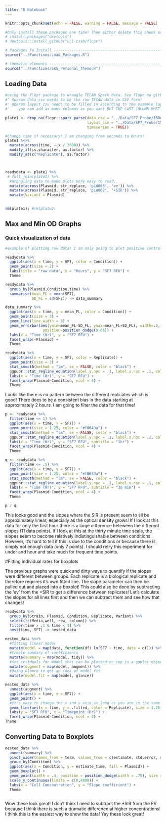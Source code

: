 ```yaml
---
title: "R Notebook"
---
```


```r
knitr::opts_chunk$set(echo = FALSE, warning = FALSE, message = FALSE)
```

```r
#Only install these packages one time! Then either delete this chunk or comment it out!
# install.packages("devtools")
# devtools::install_github("ucl-cssb/flopr")
```

```r

# Packages To Install -----------------------------------------------------
source("../Functions/Load_Packages.R")
```

```r
# thematic elements -----------------------------------------------------
source("../Functions/SKS_Personal_Theme.R")
```

## Loading Data

```r

#using the flopr package to wrangle TECAN Spark data. See flopr on github for more info!
#' @param data_csv needs to be the raw TECAN data in CSV form!
#' @param layout_csv needs to be filled in according to the example layout.
#'    you can add as many columns as you want BUT THE LAST COLUMN MUST BE named 'well' and have the position for each well such as 'A1'

plate1 <- drop_na(flopr::spark_parse(data_csv = "../Data/SF7_Probe/15Dec24_highOD_SF7.csv",
                                     layout_csv = "../Data/SF7_Probe/15Dec24_highOD_SF7_Metadata.csv",
                                     timeseries = TRUE))

#Change time if necessary! I am changing from seconds to hours!
plate1 %<>%
  mutate(across(time, ~.x / 3600)) %>%
  modify_if(is.character, as.factor) %>% 
  modify_at(c("Replicate"), as.factor)



readydata <- plate1 %>%
 # full_join(plate2) %>%
  #Wrangling data to make plots more easy to read.
  mutate(across(Plasmid, str_replace, 'pLW003', 'ev')) %>%
  mutate(across(Plasmid, str_replace, 'pLW002', '+SIR')) %>%
  mutate(Variant = Plasmid)
  

rm(plate1); #rm(plate2)
```

## Max and Min OD Graphs

### Quick visualization of data

```r
#example of plotting raw data! I am only going to plot positive controls for this example!

readydata %>%
  ggplot(aes(x = time, y = SF7, color = Condition)) +
  geom_point(size = 2) + 
  labs(title = "raw data", x = "Hours", y = "SF7 RFU") +
  Theme

```

```r
readydata %>%
  group_by(Plasmid,Condition,time) %>%
  summarise(mean_FL = mean(SF7),
            SD_FL = sd(SF7)) -> data_summary
```

```r
data_summary %>%
  ggplot(aes(x = time, y = mean_FL, color = Condition)) +
  geom_point(size = 3) +
  geom_line(line_width = 3) +
  geom_errorbar(aes(ymin=mean_FL-SD_FL, ymax=mean_FL+SD_FL), width=.2,
                 position=position_dodge(0.05)) +
  labs(x = "Time (Hr)", y = "SF7 RFU") +
  facet_wrap(~Plasmid) +
  Theme
```


```r
readydata %>%
  ggplot(aes(x = time, y = SF7, color = Replicate)) +
  geom_point(size = 3) +
  stat_smooth(method = "lm", se = FALSE, color = "black") +
  ggpubr::stat_regline_equation(label.y.npc = .1, label.x.npc = .1, color = "black", size = 5) + 
  labs(x = "Time (Hr)", y = "SF7 RFU") +
  facet_wrap(Plasmid~Condition, ncol = 4) +
  Theme
```
Looks like there is no pattern between the different replicates which is good! There does to be a consistent bias in the data starting at approximately 2 hours. I am going to filter the data for that time!

```r

p <- readydata %>%
  filter(time <= 1) %>%
  ggplot(aes(x = time, y = SF7)) +
  geom_point(size = 1.25, color = "#f0649a") +
  stat_smooth(method = "lm", se = FALSE, color = "black") +
  ggpubr::stat_regline_equation(label.y.npc = .1, label.x.npc = .1, color = "black", size = 5) + 
  labs(x = "Time (Hr)", y = "SF7 RFU", subtitle = "1hr") +
  facet_wrap(Plasmid~Condition, ncol = 4) +
  Theme

q <- readydata %>%
  filter(time <= .5) %>%
  ggplot(aes(x = time, y = SF7)) +
  geom_point(size = 1.25, color = "#f0649a") +
  stat_smooth(method = "lm", se = FALSE, color = "black") +
  ggpubr::stat_regline_equation(label.y.npc = .1, label.x.npc = .1, color = "black", size = 5) + 
  labs(x = "Time (Hr)", y = "SF7 RFU", subtitle = "30 min") +
  facet_wrap(Plasmid~Condition, ncol = 4) +
  Theme

p / q

```
This looks good and the slopes where the SIR is present seem to all be approximately linear, especially as the optical density grows! If I look at this data for only the first hour there is a large difference beteween the different slopes (11 data points). If I look at this at the thirty minute time scale, the slopes seem to become relatively indistinguishable between conditions. However, it's hard to tell if this is due to the conditions or because there is simply not enough data (only 7 points). I should retry this experiment for under and hour and take much for frequent time points. 

#Fitting individual rates for boxplots

The previous graphs were quick and dirty ways to quantify if the slopes were different between groups. Each replicate is a biological replicate and therefore requires it's own fitted line. The slope parameter can then be pulled out and placed into a boxplot! This could also be done by subtracting the 'ev' from the +SIR to get a difference between replicates! Let's calculate the slopes for all lines first and then we can subtract them and see how that changes!

```r
readydata %>%
  group_by(Strain, Plasmid, Condition, Replicate, Variant) %>%
  select(!c(Media,well, row, column)) %>%
  filter(time > .1 & time < 1) %>%
  nest(time, SF7) -> nested_data
```

```r
nested_data %<>%
  #fitting linear model
  mutate(model = map(data, function(df) lm(SF7 ~ time, data = df))) %>%
  #Create summary of coefficients
  mutate(summary = map(model, tidy)) %>%
  #Get residuals for model that can be plotted on top in a ggplot object
  mutate(augment = map(model, augment)) %>%
  #Using Glance to get an idea of model fit 
  mutate(model.fit = map(model, glance))
```

```r
nested_data %>%
  unnest(augment) %>%
  ggplot(aes(x = time, y = SF7)) + 
  geom_point() + 
  #It's okay to change the x and y axis as long as you are in the same dataframe in this case. You are also changing the color of the global mapping and therefore you must include in the local aesthetic mapping to overwrite it!
  geom_line(aes(x = time, y = .fitted, color = Replicate), size = 1.25) +
  labs(y = "SF7 RFU", x = "Timepoint (Hr)") +
  facet_wrap(Plasmid~Condition, ncol = 4) +
Theme
```

## Converting Data to Boxplots

```r
nested_data %>%
  unnest(summary) %>%
  pivot_wider(names_from = term, values_from = c(estimate, std.error, statistic,p.value)) %>%
  group_by(Condition) %>%
  ggplot(aes(x = Condition, y = estimate_time, fill = Plasmid)) +
  geom_boxplot() + 
  geom_point(width = .4, position = position_dodge(width = .75), size = 1) +
  scale_y_continuous(limits = c(0,4000)) +
  labs(x = "Cell Concentration", y = "Slope coefficient") + 
  Theme
  
```
Wow these look great! I don't think I need to subtract the +SIR from the EV because I think there is such a dramatic difference at higher concentrations! I think this is the easiest way to show the data! Yay these look great! 
